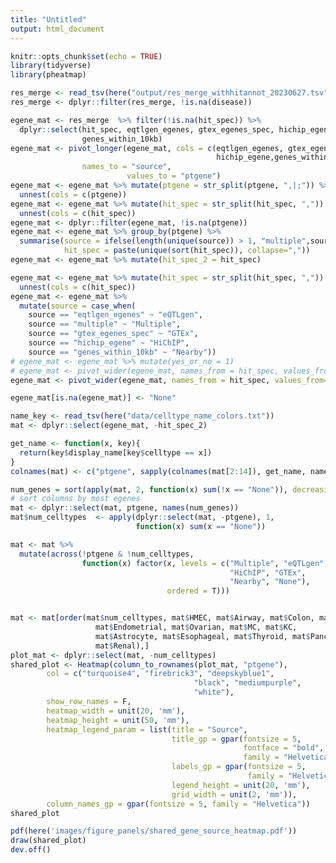 ```yaml
---
title: "Untitled"
output: html_document
---
```


```r
knitr::opts_chunk$set(echo = TRUE)
library(tidyverse)
library(pheatmap)
```

```r
res_merge <- read_tsv(here("output/res_merge_withhitannot_20230627.tsv"))
res_merge <- dplyr::filter(res_merge, !is.na(disease))
```


```r
egene_mat <- res_merge  %>% filter(!is.na(hit_spec)) %>%
  dplyr::select(hit_spec, eqtlgen_egenes, gtex_egenes_spec, hichip_egene,
                genes_within_10kb)
egene_mat <- pivot_longer(egene_mat, cols = c(eqtlgen_egenes, gtex_egenes_spec,
                                              hichip_egene,genes_within_10kb),
                names_to = "source",
                          values_to = "ptgene")
egene_mat <- egene_mat %>% mutate(ptgene = str_split(ptgene, ",|;")) %>%
  unnest(cols = c(ptgene))
egene_mat <- egene_mat %>% mutate(hit_spec = str_split(hit_spec, ",")) %>%
  unnest(cols = c(hit_spec))
egene_mat <- dplyr::filter(egene_mat, !is.na(ptgene))
egene_mat <- egene_mat %>% group_by(ptgene) %>% 
  summarise(source = ifelse(length(unique(source)) > 1, "multiple",source ),
            hit_spec = paste(unique(sort(hit_spec)), collapse=","))
egene_mat <- egene_mat %>% mutate(hit_spec_2 = hit_spec)

egene_mat <- egene_mat %>% mutate(hit_spec = str_split(hit_spec, ",")) %>%
  unnest(cols = c(hit_spec))
egene_mat <- egene_mat %>%
  mutate(source = case_when(
    source == "eqtlgen_egenes" ~ "eQTLgen",
    source == "multiple" ~ "Multiple",
    source == "gtex_egenes_spec" ~ "GTEx",
    source == "hichip_egene" ~ "HiChIP",
    source == "genes_within_10kb" ~ "Nearby"))
# egene_mat <- egene_mat %>% mutate(yes_or_no = 1)
# egene_mat <- pivot_wider(egene_mat, names_from = hit_spec, values_from=yes_or_no )
egene_mat <- pivot_wider(egene_mat, names_from = hit_spec, values_from=source )

egene_mat[is.na(egene_mat)] <- "None"

name_key <- read_tsv(here("data/celltype_name_colors.txt"))
mat <- dplyr::select(egene_mat, -hit_spec_2)

get_name <- function(x, key){
  return(key$display_name[key$celltype == x])
}
colnames(mat) <- c("ptgene", sapply(colnames(mat[2:14]), get_name, name_key))

num_genes = sort(apply(mat, 2, function(x) sum(!x == "None")), decreasing = T)
# sort columns by most egenes
mat <- dplyr::select(mat, ptgene, names(num_genes))
mat$num_celltypes  <- apply(dplyr::select(mat, -ptgene), 1, 
                            function(x) sum(x == "None"))

mat <- mat %>%
  mutate(across(!ptgene & !num_celltypes, 
                function(x) factor(x, levels = c("Multiple", "eQTLgen",
                                                 "HiChIP", "GTEx",
                                                 "Nearby", "None"),
                                   ordered = T)))


mat <- mat[order(mat$num_celltypes, mat$HMEC, mat$Airway, mat$Colon, mat$Prostate,
                   mat$Endometrial, mat$Ovarian, mat$MC, mat$KC,
                   mat$Astrocyte, mat$Esophageal, mat$Thyroid, mat$Pancreatic,
                   mat$Renal),]
plot_mat <- dplyr::select(mat, -num_celltypes)
shared_plot <- Heatmap(column_to_rownames(plot_mat, "ptgene"),
        col = c("turquoise4", "firebrick3", "deepskyblue1",
                                         "black", "mediumpurple",
                                         "white"),
        show_row_names = F,
        heatmap_width = unit(20, 'mm'),
        heatmap_height = unit(50, 'mm'),
        heatmap_legend_param = list(title = "Source",
                                    title_gp = gpar(fontsize = 5,
                                                    fontface = "bold",
                                                    family = "Helvetica"),
                                    labels_gp = gpar(fontsize = 5,
                                                     family = "Helvetica"),
                                    legend_height = unit(20, 'mm'),
                                    grid_width = unit(2, 'mm')),
        column_names_gp = gpar(fontsize = 5, family = "Helvetica"))
shared_plot

pdf(here('images/figure_panels/shared_gene_source_heatmap.pdf'))
draw(shared_plot)
dev.off()

```

